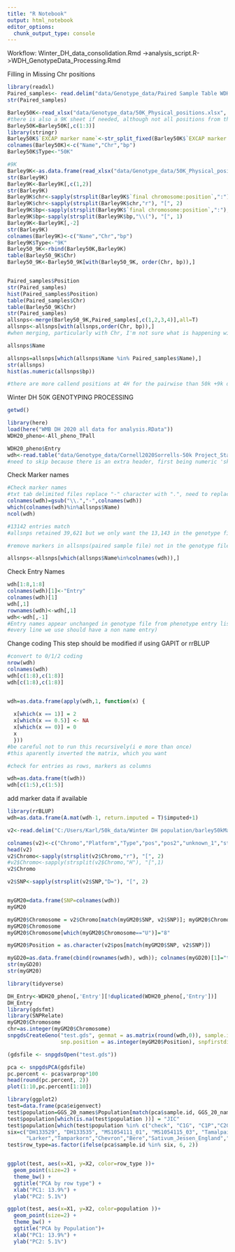 ```yaml
---
title: "R Notebook"
output: html_notebook
editor_options: 
  chunk_output_type: console
---
```


Workflow:
Winter_DH_data_consolidation.Rmd ->analysis_script.R->WDH_GenotypeData_Processing.Rmd

Filling in Missing Chr positions
```r
library(readxl)
Paired_samples<- read.delim("data/Genotype_data/Paired Sample Table WDH 50K.txt",stringsAsFactors = FALSE)
str(Paired_samples)

Barley50K<-read_xlsx("data/Genotype_data/50K_Physical_positions.xlsx", sheet = 'EXCAP markers')
#there is also a 9K sheet if needed, although not all positions from the 9K are validated
Barley50K=Barley50K[,c(1:3)]
library(stringr)
Barley50K$`EXCAP marker name`<-str_split_fixed(Barley50K$`EXCAP marker name`,"-0_" , 2)[,1]
colnames(Barley50K)<-c("Name","Chr","bp")
Barley50K$Type<-"50K"

#9K
Barley9K<-as.data.frame(read_xlsx("data/Genotype_data/50K_Physical_positions.xlsx", sheet = '9k markers'))
str(Barley9K)
Barley9K<-Barley9K[,c(1,2)]
str(Barley9K)
Barley9K$chr<-sapply(strsplit(Barley9K$`final chromosome:position`,":"), "[", 1)
Barley9K$chr<-sapply(strsplit(Barley9K$chr,"r"), "[", 2)
Barley9K$bp<-sapply(strsplit(Barley9K$`final chromosome:position`,":"), "[", 2)
Barley9K$bp<-sapply(strsplit(Barley9K$bp,"\\("), "[", 1)
Barley9K<-Barley9K[,-2]
str(Barley9K)
colnames(Barley9K)<-c("Name","Chr","bp")
Barley9K$Type<-"9K"
Barley50_9K<-rbind(Barley50K,Barley9K)
table(Barley50_9K$Chr)
Barley50_9K<-Barley50_9K[with(Barley50_9K, order(Chr, bp)),]


Paired_samples$Position
str(Paired_samples)
hist(Paired_samples$Position)
table(Paired_samples$Chr)
table(Barley50_9K$Chr)
str(Paired_samples)
allsnps<-merge(Barley50_9K,Paired_samples[,c(1,2,3,4)],all=T)
allsnps<-allsnps[with(allsnps,order(Chr, bp)),]
#when merging, particularly with Chr, I'm not sure what is happening with Chr and Positions, but I would want to retain the positions from the downloaded 50k and 9k data

allsnps$Name

allsnps=allsnps[which(allsnps$Name %in% Paired_samples$Name),]
str(allsnps)
hist(as.numeric(allsnps$bp))

#there are more callend positions at 4H for the pairwise than 50k +9k data

```

Winter DH 50K GENOTYPING PROCESSING

```r

getwd()

library(here)
load(here("WMB DH 2020 all data for analysis.RData"))
WDH20_pheno<-All_pheno_TPall

WDH20_pheno$Entry
wdh<-read.table("data/Genotype_data/Cornell2020Sorrells-50k Project_Standard1Filte-numeric.hmp.txt",skip=1, header=T,sep ='\t')
#need to skip because there is an extra header, first being numeric 'skip=1' skips the <numeric> 
```
Check Marker names
```r
#Check marker names
#txt tab delimited files replace "-" character with ".", need to replace "." with "-"
colnames(wdh)=gsub("\\.","-",colnames(wdh))
which(colnames(wdh)%in%allsnps$Name)
ncol(wdh)

#13142 entries match
#allsnps retained 39,621 but we only want the 13,143 in the genotype file beacause those are the filtered ones

#remove markers in allsnps(paired sample file) not in the genotype file

allsnps<-allsnps[which(allsnps$Name%in%colnames(wdh)),]

```
Check Entry Names
```r
wdh[1:8,1:8]
colnames(wdh)[1]<-"Entry"
colnames(wdh)[1]
wdh[,1]
rownames(wdh)<-wdh[,1]
wdh<-wdh[,-1]
#Entry names appear unchanged in genotype file from phenotype entry list(maybe
#every line we use should have a non name entry)

```
Change coding
This step should be modified if using GAPIT or rrBLUP
```r
#convert to 0/1/2 coding
nrow(wdh)
colnames(wdh)
wdh[c(1:8),c(1:8)]
wdh[c(1:8),c(1:8)]


wdh=as.data.frame(apply(wdh,1, function(x) { 
  
  x[which(x == 1)] = 2
  x[which(x == 0.5)] <- NA
  x[which(x == 0)] = 0
  x
  }))
#be careful not to run this recursively(i e more than once)
#this aparently inverted the matrix, which you want

#check for entries as rows, markers as columns

wdh=as.data.frame(t(wdh))
wdh[c(1:5),c(1:5)]
```
add marker data if available
```r
library(rrBLUP)
wdh=as.data.frame(A.mat(wdh-1, return.imputed = T)$imputed+1)

v2<-read.delim("C:/Users/Karl/50k_data/Winter DH population/barley50kMarkerPositions_Morex2019Assembly/barley50kMarkerPositions_Morex2019Assembly.gff",header = F,skip = 1)

colnames(v2)<-c("Chromo","Platform","Type","pos","pos2","unknown_1","strand","unknown_2","SNP")
head(v2)
v2$Chromo<-sapply(strsplit(v2$Chromo,"r"), "[", 2)
#v2$Chromo<-sapply(strsplit(v2$Chromo,"H"), "[",1)
v2$Chromo

v2$SNP<-sapply(strsplit(v2$SNP,"D="), "[", 2)


myGM20=data.frame(SNP=colnames(wdh))
myGM20

myGM20$Chromosome = v2$Chromo[match(myGM20$SNP, v2$SNP)]; myGM20$Chromosome = substr(myGM20$Chromosome ,1,1)
myGM20$Chromosome
myGM20$Chromosome[which(myGM20$Chromosome=="U")]="8"

myGM20$Position = as.character(v2$pos[match(myGM20$SNP, v2$SNP)])

myGD20=as.data.frame(cbind(rownames(wdh), wdh)); colnames(myGD20)[1]="taxa"
str(myGD20)
str(myGM20)


```

```r
library(tidyverse)

DH_Entry<-WDH20_pheno[,'Entry'][!duplicated(WDH20_pheno[,'Entry'])]
DH_Entry
library(gdsfmt)
library(SNPRelate)
myGM20$Chromosome
chr=as.integer(myGM20$Chromosome)
snpgdsCreateGeno("test.gds", genmat = as.matrix(round(wdh,0)), sample.id=row.names(wdh), snp.id = colnames(wdh), snp.chromosome = chr,
                 snp.position = as.integer(myGM20$Position), snpfirstdim = F)

(gdsfile <- snpgdsOpen("test.gds"))

pca <- snpgdsPCA(gdsfile)
pc.percent <- pca$varprop*100
head(round(pc.percent, 2))
plot(1:10,pc.percent[1:10])

library(ggplot2)
test=data.frame(pca$eigenvect)
test$population=GGS_20_names$Population[match(pca$sample.id, GGS_20_names$Entry)]
test$population[which(is.na(test$population ))] = "JIC"
test$population[which(test$population %in% c("check", "C1G", "C1P","C2G","base"))] = "GGS"
six=c("DH133529", "DH133535", "MS1054111_01", "MS1054115_03", "Tamalpais", "BB5","BB28","BBB528","Purple_Valley","Morex","Steptoe","ND20448","Bohmische_Nackte",
      "Larker","Tamparkorn","Chevron","Bere","Sativum_Jessen_England","Mestny","Odessa","Tiree_6_row","Austrian_Early","Asplund","Kagelkorn","Hatif_de_Grignon","Manchuria","Monte_Cristo","Riojana","Oderbrucker","Klages")
test$row_type=as.factor(ifelse(pca$sample.id %in% six, 6, 2))


ggplot(test, aes(x=X1, y=X2, color=row_type ))+
  geom_point(size=2) +
  theme_bw() +
  ggtitle("PCA by row type") +
  xlab("PC1: 13.9%") +
  ylab("PC2: 5.1%")

ggplot(test, aes(x=X1, y=X2, color=population ))+
  geom_point(size=2) +
  theme_bw() +
  ggtitle("PCA by Population")+
  xlab("PC1: 13.9%") +
  ylab("PC2: 5.1%")



```